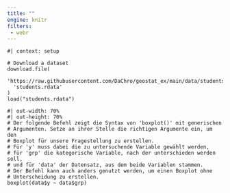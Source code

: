 ```yaml
---
title: ""
engine: knitr
filters:
 - webr
---
```


```webr-r

#| context: setup

# Download a dataset
download.file(
  'https://raw.githubusercontent.com/DaChro/geostat_ex/main/data/students.rdata',
  'students.rdata'
)
load("students.rdata")

```

```webr-r
#| out-width: 70%
#| out-height: 70%
# Der folgende Befehl zeigt die Syntax von 'boxplot()' mit generischen 
# Argumenten. Setze an ihrer Stelle die richtigen Argumente ein, um den 
# Boxplot für unsere Fragestellung zu erstellen.
# Für 'y' muss dabei die zu untersuchende Variable gewählt werden,
# für 'grp' die kategorische Variable, nach der unterschieden werden soll,
# und für 'data' der Datensatz, aus dem beide Variablen stammen.
# Der Befehl kann auch anders genutzt werden, um einen Boxplot ohne 
# Unterscheidung zu erstellen.
boxplot(data$y ~ data$grp)
```
